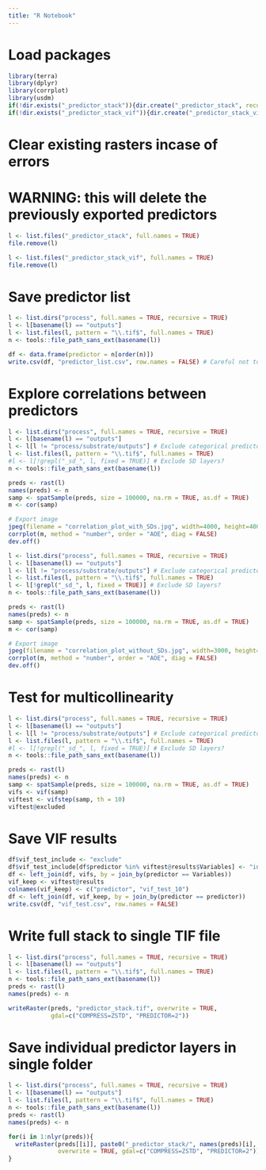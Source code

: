 ```yaml
---
title: "R Notebook"
---
```


# Load packages
```r
library(terra)
library(dplyr)
library(corrplot)
library(usdm)
if(!dir.exists("_predictor_stack")){dir.create("_predictor_stack", recursive = TRUE)}
if(!dir.exists("_predictor_stack_vif")){dir.create("_predictor_stack_vif", recursive = TRUE)}
```

# Clear existing rasters incase of errors
# WARNING: this will delete the previously exported predictors
```r
l <- list.files("_predictor_stack", full.names = TRUE)
file.remove(l)

l <- list.files("_predictor_stack_vif", full.names = TRUE)
file.remove(l)
```

# Save predictor list
```r
l <- list.dirs("process", full.names = TRUE, recursive = TRUE)
l <- l[basename(l) == "outputs"]
l <- list.files(l, pattern = "\\.tif$", full.names = TRUE)
n <- tools::file_path_sans_ext(basename(l))

df <- data.frame(predictor = n[order(n)])
write.csv(df, "predictor_list.csv", row.names = FALSE) # Careful not to overwrite if metadata has been filled in
```

# Explore correlations between predictors
```r
l <- list.dirs("process", full.names = TRUE, recursive = TRUE)
l <- l[basename(l) == "outputs"]
l <- l[l != "process/substrate/outputs"] # Exclude categorical predictors
l <- list.files(l, pattern = "\\.tif$", full.names = TRUE)
#l <- l[!grepl("_sd_", l, fixed = TRUE)] # Exclude SD layers?
n <- tools::file_path_sans_ext(basename(l))

preds <- rast(l)
names(preds) <- n
samp <- spatSample(preds, size = 100000, na.rm = TRUE, as.df = TRUE)
m <- cor(samp)

# Export image
jpeg(filename = "correlation_plot_with_SDs.jpg", width=4000, height=4000, res=150)
corrplot(m, method = "number", order = "AOE", diag = FALSE)
dev.off()

l <- list.dirs("process", full.names = TRUE, recursive = TRUE)
l <- l[basename(l) == "outputs"]
l <- l[l != "process/substrate/outputs"] # Exclude categorical predictors
l <- list.files(l, pattern = "\\.tif$", full.names = TRUE)
l <- l[!grepl("_sd_", l, fixed = TRUE)] # Exclude SD layers?
n <- tools::file_path_sans_ext(basename(l))

preds <- rast(l)
names(preds) <- n
samp <- spatSample(preds, size = 100000, na.rm = TRUE, as.df = TRUE)
m <- cor(samp)

# Export image
jpeg(filename = "correlation_plot_without_SDs.jpg", width=3000, height=3000, res=150)
corrplot(m, method = "number", order = "AOE", diag = FALSE)
dev.off()
```

# Test for multicollinearity
```r
l <- list.dirs("process", full.names = TRUE, recursive = TRUE)
l <- l[basename(l) == "outputs"]
l <- l[l != "process/substrate/outputs"] # Exclude categorical predictors
l <- list.files(l, pattern = "\\.tif$", full.names = TRUE)
#l <- l[!grepl("_sd_", l, fixed = TRUE)] # Exclude SD layers?
n <- tools::file_path_sans_ext(basename(l))

preds <- rast(l)
names(preds) <- n
samp <- spatSample(preds, size = 100000, na.rm = TRUE, as.df = TRUE)
vifs <- vif(samp)
viftest <- vifstep(samp, th = 10)
viftest@excluded
```

# Save VIF results
```r
df$vif_test_include <- "exclude"
df$vif_test_include[df$predictor %in% viftest@results$Variables] <- "include"
df <- left_join(df, vifs, by = join_by(predictor == Variables))
vif_keep <- viftest@results
colnames(vif_keep) <- c("predictor", "vif_test_10")
df <- left_join(df, vif_keep, by = join_by(predictor == predictor))
write.csv(df, "vif_test.csv", row.names = FALSE)
```

# Write full stack to single TIF file
```r
l <- list.dirs("process", full.names = TRUE, recursive = TRUE)
l <- l[basename(l) == "outputs"]
l <- list.files(l, pattern = "\\.tif$", full.names = TRUE)
n <- tools::file_path_sans_ext(basename(l))
preds <- rast(l)
names(preds) <- n

writeRaster(preds, "predictor_stack.tif", overwrite = TRUE, 
            gdal=c("COMPRESS=ZSTD", "PREDICTOR=2"))
```

# Save individual predictor layers in single folder
```r
l <- list.dirs("process", full.names = TRUE, recursive = TRUE)
l <- l[basename(l) == "outputs"]
l <- list.files(l, pattern = "\\.tif$", full.names = TRUE)
n <- tools::file_path_sans_ext(basename(l))
preds <- rast(l)
names(preds) <- n

for(i in 1:nlyr(preds)){
  writeRaster(preds[[i]], paste0("_predictor_stack/", names(preds)[i], ".tif"), 
              overwrite = TRUE, gdal=c("COMPRESS=ZSTD", "PREDICTOR=2"))
}
```

